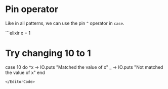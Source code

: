 
# Pin operator

Like in all patterns, we can use the pin `^` operator in `case`.

<EditorCode>
```elixir
x = 1

# Try changing 10 to 1
case 10 do
  ^x -> IO.puts "Matched the value of x"
  _ -> IO.puts "Not matched the value of x"
end
```
</EditorCode>
